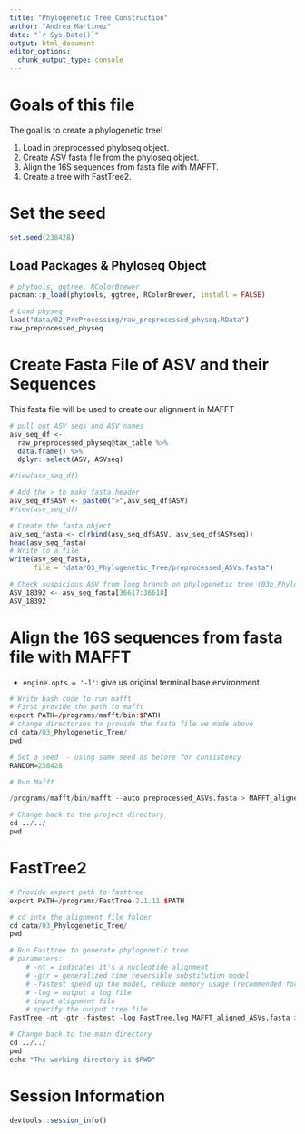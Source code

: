```yaml
---
title: "Phylogenetic Tree Construction"
author: "Andrea Martinez"
date: "`r Sys.Date()`"
output: html_document
editor_options: 
  chunk_output_type: console
---
```


# Goals of this file 

The goal is to create a phylogenetic tree! 

1. Load in preprocessed phyloseq object.  
2. Create ASV fasta file from the phyloseq object. 
3. Align the 16S sequences from fasta file with MAFFT. 
4. Create a tree with FastTree2.  

# Set the seed 
```r
set.seed(238428)
```


## Load Packages & Phyloseq Object
```r
# phytools, ggtree, RColorBrewer
pacman::p_load(phytools, ggtree, RColorBrewer, install = FALSE)

# Load physeq 
load("data/02_PreProcessing/raw_preprocessed_physeq.RData")
raw_preprocessed_physeq
```

# Create Fasta File of ASV and their Sequences

This fasta file will be used to create our alignment in MAFFT

```r
# pull out ASV seqs and ASV names 
asv_seq_df <- 
  raw_preprocessed_physeq@tax_table %>%
  data.frame() %>%
  dplyr::select(ASV, ASVseq)

#View(asv_seq_df)

# Add the > to make fasta header 
asv_seq_df$ASV <- paste0(">",asv_seq_df$ASV)
#View(asv_seq_df)

# Create the fasta object 
asv_seq_fasta <- c(rbind(asv_seq_df$ASV, asv_seq_df$ASVseq))
head(asv_seq_fasta)
# Write to a file 
write(asv_seq_fasta, 
      file = "data/03_Phylogenetic_Tree/preprocessed_ASVs.fasta")

# Check suspicious ASV from long branch on phylogenetic tree (03b_Phylogenetic_Tree.rmd)
ASV_18392 <- asv_seq_fasta[36617:36618]
ASV_18392
```

# Align the 16S sequences from fasta file with MAFFT

- `engine.opts = '-l'`: give us original terminal base environment.

```r
# Write bash code to run mafft 
# First provide the path to mafft 
export PATH=/programs/mafft/bin:$PATH
# change directories to provide the fasta file we made above 
cd data/03_Phylogenetic_Tree/
pwd

# Set a seed  - using same seed as before for consistency 
RANDOM=238428

# Run Mafft 

/programs/mafft/bin/mafft --auto preprocessed_ASVs.fasta > MAFFT_aligned_ASVs.fasta

# Change back to the project directory 
cd ../../
pwd
```

# FastTree2 
```r
# Provide export path to fasttree 
export PATH=/programs/FastTree-2.1.11:$PATH

# cd into the alignment file folder 
cd data/03_Phylogenetic_Tree/
pwd

# Run Fasttree to generate phylogenetic tree 
# parameters: 
    # -nt = indicates it's a nucleotide alignment
    # -gtr = generalized time reversible substitution model 
    # -fastest speed up the model, reduce memory usage (recommended for datasets that have >50,000)
    # -log = output a log file 
    # input alignment file 
    # specify the output tree file 
FastTree -nt -gtr -fastest -log FastTree.log MAFFT_aligned_ASVs.fasta > ASVs_unrooted.tree

# Change back to the main directory 
cd ../../
pwd 
echo "The working directory is $PWD"
```

# Session Information
```r
devtools::session_info()
```